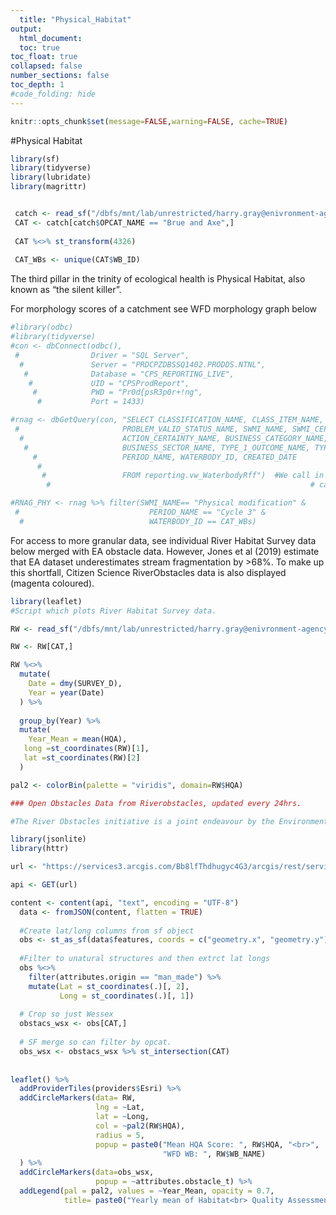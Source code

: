 ```yaml
---
  title: "Physical_Habitat"
output:
  html_document:
  toc: true
toc_float: true
collapsed: false
number_sections: false
toc_depth: 1
#code_folding: hide
---
```

  
```r
knitr::opts_chunk$set(message=FALSE,warning=FALSE, cache=TRUE)
```

#Physical Habitat
```r

library(sf)
library(tidyverse)
library(lubridate)
library(magrittr)


 catch <- read_sf("/dbfs/mnt/lab/unrestricted/harry.gray@enivronment-agency.gov.uk/Interim_WFD_2022.shp")# Catchment shapefiles
 CAT <- catch[catch$OPCAT_NAME == "Brue and Axe",]
 
 CAT %<>% st_transform(4326)
  
 CAT_WBs <- unique(CAT$WB_ID)

```

The third pillar in the trinity of ecological health is Physical Habitat, also known as "the silent killer". 

For morphology scores of a catchment see WFD morphology graph below

```r

#library(odbc)
#library(tidyverse)
#con <- dbConnect(odbc(),
 #                Driver = "SQL Server",
  #               Server = "PRDCPZDBSSQ1402.PRODDS.NTNL",
   #              Database = "CPS_REPORTING_LIVE",
    #             UID = "CPSProdReport",
     #            PWD = "Pr0d{psR3p0r+!ng",
      #           Port = 1433)

#rnag <- dbGetQuery(con, "SELECT CLASSIFICATION_NAME, CLASS_ITEM_NAME, PRESSURE_NAME_1, PRESSURE_NAME_2,
 #                       PROBLEM_VALID_STATUS_NAME, SWMI_NAME, SWMI_CERTAINTY_NAME, RFF_ACTION_NAME, 
  #                      ACTION_CERTAINTY_NAME, BUSINESS_CATEGORY_NAME, BUSINESS_CATEGORY_CERTAINTY_NAME,
   #                     BUSINESS_SECTOR_NAME, TYPE_1_OUTCOME_NAME, TYPE_2_OUTCOME_NAME, TYPE_3_OUTCOME_NAME,                                                    #                     SOURCE_APPORTIONMENT_NAME, SOURCE_APPORTIONMENT_TYPE_NAME, EARLIEST_CLASSIFICATION_YEAR, 
     #                   PERIOD_NAME, WATERBODY_ID, CREATED_DATE
      #                  
       #                 FROM reporting.vw_WaterbodyRff")  #We call in the database in the dbConnect line. We then 
        #                                                          # call in the 

#RNAG_PHY <- rnag %>% filter(SWMI_NAME== "Physical modification" & 
 #                             PERIOD_NAME == "Cycle 3" &
  #                            WATERBODY_ID == CAT_WBs)

```

For access to more granular data, see individual River Habitat Survey data below merged with EA obstacle data.
However, Jones et al (2019) estimate that EA dataset underestimates stream fragmentation by >68%. To make up this shortfall, Citizen Science RiverObstacles data is also displayed (magenta coloured).

```r

library(leaflet)
#Script which plots River Habitat Survey data.

RW <- read_sf("/dbfs/mnt/lab/unrestricted/harry.gray@enivronment-agency.gov.uk/CEP/RHS_w_MCATs.shp")

RW <- RW[CAT,]

RW %<>% 
  mutate(
    Date = dmy(SURVEY_D),
    Year = year(Date)
  ) %>% 
  
  group_by(Year) %>% 
  mutate(
    Year_Mean = mean(HQA),
   long =st_coordinates(RW)[1],
   lat =st_coordinates(RW)[2]
  )

pal2 <- colorBin(palette = "viridis", domain=RW$HQA)

### Open Obstacles Data from Riverobstacles, updated every 24hrs.

#The River Obstacles initiative is a joint endeavour by the Environment Agency, Zoological Society of London, The Rivers Trust, Thames Estuary Partnership, The River Restoration Centre and Natural Apptitude.

library(jsonlite)
library(httr)

url <- "https://services3.arcgis.com/Bb8lfThdhugyc4G3/arcgis/rest/services/River_Obstacles_Public_View/FeatureServer/0/query?where=1%3D1&outFields=*&outSR=4326&f=json"

api <- GET(url)

content <- content(api, "text", encoding = "UTF-8")
  data <- fromJSON(content, flatten = TRUE)
  
  #Create lat/long columns from sf object
  obs <- st_as_sf(data$features, coords = c("geometry.x", "geometry.y"), crs = 4326) 
  
  #Filter to unatural structures and then extrct lat longs
  obs %<>%
    filter(attributes.origin == "man_made") %>%
    mutate(Lat = st_coordinates(.)[, 2],
           Long = st_coordinates(.)[, 1])
  
  # Crop so just Wessex
  obstacs_wsx <- obs[CAT,]
  
  # SF merge so can filter by opcat.
  obs_wsx <- obstacs_wsx %>% st_intersection(CAT)
  
  
leaflet() %>% 
  addProviderTiles(providers$Esri) %>% 
  addCircleMarkers(data= RW, 
                   lng = ~Lat, 
                   lat = ~Long, 
                   col = ~pal2(RW$HQA), 
                   radius = 5,
                   popup = paste0("Mean HQA Score: ", RW$HQA, "<br>",
                                  "WFD WB: ", RW$WB_NAME)
  ) %>% 
  addCircleMarkers(data=obs_wsx,
                   popup = ~attributes.obstacle_t) %>% 
  addLegend(pal = pal2, values = ~Year_Mean, opacity = 0.7,
            title= paste0("Yearly mean of Habitat<br> Quality Assessment<br> (Habitat diversity)"))#



```